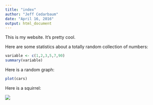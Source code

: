 ```yaml
---
title: "index"
author: "Jeff Cedarbaum"
date: "April 16, 2016"
output: html_document
---
```


This is my website.  It's pretty cool.

Here are some statistics about a totally random collection of numbers:

```r
variable <- c(1,2,3,5,7,90)
summary(variable)
```

Here is a random graph:
```r
plot(cars)
```

Here is a squirrel:

![](http://4.darkroom.shortlist.com/980/342dcc47e0731346be638026eb8058c2:96dbb652ec3b47959a0492ffc693b803/squirrel.jpg)
